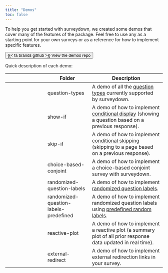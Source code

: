```yaml
---
title: "Demos"
toc: false
---
```


To help you get started with surveydown, we created some demos that cover many of the features of the package. Feel free to use any as a starting point for your own surveys or as a reference for how to implement specific features. 

::: {.text-center}

[<button type="button" class="btn btn-primary btn-lg">{{< fa brands github >}} View the demos repo</button>](https://github.com/surveydown-dev/demos)

:::

Quick description of each demo:


|  | Folder | Description |
|-------|--------|-------------|
| <i class="fa fa-list-ul" aria-hidden="true"></i> | question-types | A demo of all the [question types](question-types.html) currently supported by surveydown. |
| <i class="fa fa-eye" aria-hidden="true"></i> | show-if | A demo of how to implement [conditional display](conditional-control.html#conditional-display) (showing a question based on a previous response). |
| <i class="fa fa-forward" aria-hidden="true"></i> | skip-if | A demo of how to implement [conditional skipping](conditional-control.html#conditional-skipping) (skipping to a page based on a previous response). |
| <i class="fa fa-balance-scale" aria-hidden="true"></i> | choice-based-conjoint | A demo of how to implement a choice-based conjoint survey with surveydown. |
| <i class="fa fa-random" aria-hidden="true"></i> | randomized-question-labels | A demo of how to implement [randomized question labels](reactivity.html#randomizing-question-labels). |
| <i class="fa fa-shuffle" aria-hidden="true"></i> | randomized-question-labels-predefined | A demo of how to implement randomized question labels using [predefined random labels](reactivity.html#pre-defined-randomization). |
| <i class="fa fa-chart-line" aria-hidden="true"></i> | reactive-plot | A demo of how to implement a reactive plot (a summary plot of all prior response data updated in real time). |
| <i class="fa fa-up-right-from-square" aria-hidden="true"></i> | external-redirect | A demo of how to implement external redirection links in your survey. |
